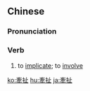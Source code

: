 {{also|牵扯}}
==Chinese==
{{zh-forms|s=牵扯}}

===Pronunciation===
{{zh-pron
|m=qiānchě
|c=hin1 ce2
|mn=khan-chhé/twv:khian-chhé
|cat=v
}}

===Verb===
{{zh-verb}}

# to [[implicate]]; to [[involve]]

{{zh-cat|Advanced}}

[[ko:牽扯]]
[[hu:牽扯]]
[[ja:牽扯]]